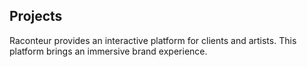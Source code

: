 ## Projects

<ProjectCard title="Raconteur" link="https://www.raconteur.in/" bg="linear-gradient(to right, #D4145A 0%, #FBB03B 100%)">
Raconteur provides an interactive platform for clients and artists. This platform brings an immersive brand experience.
</ProjectCard>
